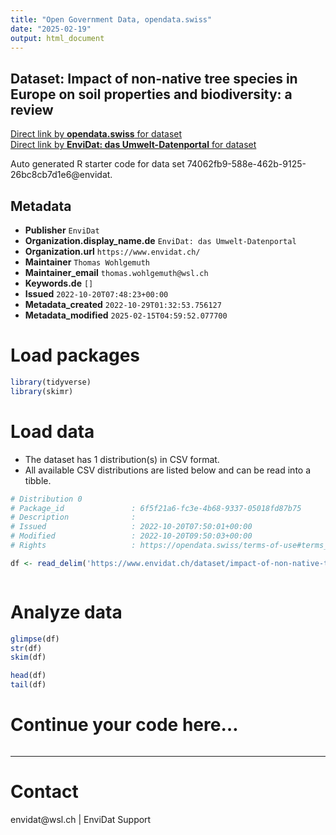 ```yaml
---
title: "Open Government Data, opendata.swiss"
date: "2025-02-19"
output: html_document
---
```


## Dataset: Impact of non-native tree species in Europe on soil properties and biodiversity: a review



[Direct link by **opendata.swiss** for dataset](https://opendata.swiss/de/dataset/impact-of-non-native-tree-species-in-europe-on-soil-properties-and-biodiversity-a-review)<br>
[Direct link by **EnviDat: das Umwelt-Datenportal** for dataset](https://www.envidat.ch/#/metadata/impact-of-non-native-tree-species-in-europe-on-soil-properties-and-biodiversity)

Auto generated R starter code for data set 74062fb9-588e-462b-9125-26bc8cb7d1e6@envidat.

## Metadata

- **Publisher** `EnviDat`
- **Organization.display_name.de** `EnviDat: das Umwelt-Datenportal`
- **Organization.url** `https://www.envidat.ch/`
- **Maintainer** `Thomas Wohlgemuth`
- **Maintainer_email** `thomas.wohlgemuth@wsl.ch`
- **Keywords.de** `[]`
- **Issued** `2022-10-20T07:48:23+00:00`
- **Metadata_created** `2022-10-29T01:32:53.756127`
- **Metadata_modified** `2025-02-15T04:59:52.077700`


# Load packages

```r

library(tidyverse)
library(skimr)

```

# Load data

-   The dataset has 1 distribution(s) in CSV format.
-   All available CSV distributions are listed below and can be read into a tibble.

```r

# Distribution 0
# Package_id               : 6f5f21a6-fc3e-4b68-9337-05018fd87b75
# Description              : 
# Issued                   : 2022-10-20T07:50:01+00:00
# Modified                 : 2022-10-20T09:50:03+00:00
# Rights                   : https://opendata.swiss/terms-of-use#terms_by

df <- read_delim('https://www.envidat.ch/dataset/impact-of-non-native-tree-species-in-europe-on-soil-properties-and-biodiversity/resource/84c48309-eef7-4b07-baa2-59a0a1d75015')



```

# Analyze data

```r

glimpse(df)
str(df)
skim(df)

head(df)
tail(df)

```

# Continue your code here...

```r

```

------------------------------------------------------------------------

# Contact

envidat@wsl.ch | EnviDat Support
